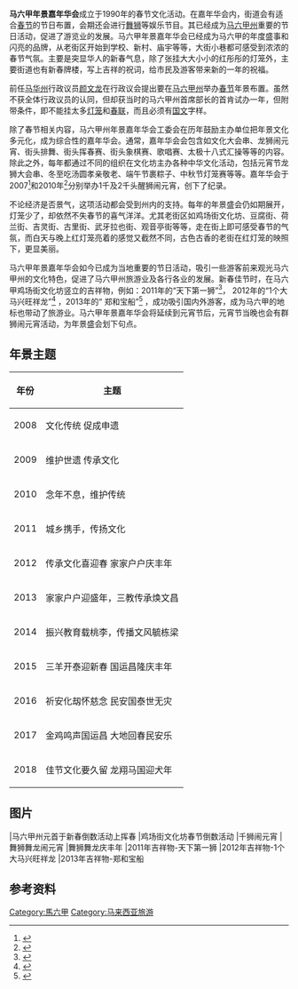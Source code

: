 '''马六甲年景嘉年华会'''成立于1990年的春节文化活动。在嘉年华会内，街道会有适合[[春节|春节]]的节日布置，会期还会进行[[舞狮|舞狮]]等娱乐节目。其已经成为[[马六甲州|马六甲州]]重要的节日活动，促进了游览业的发展。马六甲年景嘉年华会已经成为马六甲的年度盛事和闪亮的品牌，从老街区开始到学校、新村、庙宇等等，大街小巷都可感受到浓浓的春节气氛。主要是突显华人的新春气息，除了张挂大大小小的红彤彤的灯笼外，主要街道也有新春牌楼，写上吉祥的祝词，给市民及游客带来新的一年的祝福。

前任[[马华州|马华州]]行政议员[[颜文龙|颜文龙]]在行政议会提出要在[[马六甲州|马六甲州]]举办[[春节|春节]]年景布置。虽然不获全体行政议员的认同，但却获当时的马六甲州首席部长的首肯试办一年，但附带条件，即不能挂太多[[灯笼|灯笼]]和[[春联|春联]]，而且必须有[[中文|国文]]字样。

除了春节相关内容，马六甲州年景嘉年华会工委会在历年鼓励主办单位把年景文化多元化，成为综合性的嘉年华会。通常，嘉年华会会包含如文化大会串、龙狮闹元宵、街头排舞、街头挥春赛、街头象棋赛、歌唱赛、太极十八式汇操等等的内容。除此之外，每年都通过不同的组织在文化坊主办各种中华文化活动，包括元宵节龙狮大会串、冬至吃汤圆孝亲敬老、端午节裹粽子、中秋节灯笼赛等等。嘉年华会于2007<ref>{{cite news |url=http://mykampung.sinchew.com.my/node/5471 |title=颜天禄：推动民间艺术交流三民族舞千狮创新意 |work=星洲日报 |date=2007-03-05 |deadurl=yes |archiveurl=https://web.archive.org/web/20150122100412/http://mykampung.sinchew.com.my/node/5471 |archivedate=2015-01-22 |accessdate=2015-01-22 }}</ref>和2010年<ref>{{cite news |url=http://mykampung.sinchew.com.my/node/94181 |title=群狮起舞闹元宵‧2000哗！太壮观了 |work=星洲日报 |date=2010-03-01 |deadurl=yes |archiveurl=https://web.archive.org/web/20150122091211/http://mykampung.sinchew.com.my/node/94181 |archivedate=2015-01-22 |accessdate=2015-01-22 }}</ref>分别举办1千及2千头醒狮闹元宵，创下了纪录。

不论经济是否景气，这项活动都会受到州内的支持。每年的年景盛会仍如期展开，灯笼少了，却依然不失春节的喜气洋洋。尤其老街区如鸡场街文化坊、豆腐街、荷兰街、吉灵街、古里街、武牙拉也街、观音亭街等等，走在街上即可感受春节的气氛，而白天与晚上红灯笼亮着的感觉又截然不同，古色古香的老街在红灯笼的映照下，更显美丽。

马六甲年景嘉年华会如今已成为当地重要的节日活动，吸引一些游客前来观光马六甲州的文化特色，促进了马六甲州旅游业及各行各业的发展。新春佳节时，在马六甲鸡场街文化坊竖立的吉祥物，例如：2011年的“天下第一狮”<ref>{{cite news |url=http://mykampung.sinchew.com.my/node/128252 |title=“一个大马天下第一狮”新貌示人‧关公狮吁民为国奋斗 |work=星洲日报 |date=2011-01-11 |deadurl=yes |archiveurl=https://web.archive.org/web/20150122091224/http://mykampung.sinchew.com.my/node/128252 |archivedate=2015-01-22 |accessdate=2015-01-22 }}</ref>， 2012年的“1个大马兴旺祥龙”<ref>{{cite news |url=http://news.sinchew.com.my/topic/node/268425 |title=颜天禄：全长398呎全马第一‧鸡场街将挂长龙迎宾 |work=星洲日报 |date=2012-01-12 |deadurl=yes |archiveurl=https://web.archive.org/web/20150122102949/http://news.sinchew.com.my/topic/node/268425 |archivedate=2015-01-22 |accessdate=2015-01-22 }}</ref> ，2013年的“ 郑和宝船”<ref>{{cite news |url=http://www.chinapress.com.my/node/384471 |title=鸡场街吉祥物出炉郑和宝船象征一帆风顺 |work=中国报 |date=2013-01-05 |deadurl=yes |archiveurl=https://web.archive.org/web/20150122101402/http://www.chinapress.com.my/node/384471 |archivedate=2015-01-22 |accessdate=2015-01-22 }}</ref> ，成功吸引国内外游客，成为马六甲的地标也带动了旅游业。马六甲年景嘉年华会将延续到元宵节后，元宵节当晚也会有群狮闹元宵活动，为年景盛会划下句点。


== 年景主题 ==
{| class="wikitable"
|-
! 年份 !! 主题
|-
| 2008 || 文化传统  促成申遗
|-
| 2009 || 维护世遗  传承文化
|-
| 2010 || 念年不息，维护传统
|-
| 2011 || 城乡携手，传扬文化
|-
| 2012 || 传承文化喜迎春  家家户户庆丰年
|-
| 2013 || 家家户户迎盛年，三教传承焕文昌
|-
| 2014 || 振兴教育载桃李，传播文风毓栋梁
|-
| 2015 || 三羊开泰迎新春     国运昌隆庆丰年
|-
| 2016 || 祈安化刼怀慈念     民安国泰世无灾
|-
| 2017 || 金鸡鸣声国运昌     大地回春民安乐
|-
| 2018 || 佳节文化要久留     龙翔马国迎犬年
|}

== 图片 ==
<gallery>

|马六甲州元首于新春倒数活动上挥春
|鸡场街文化坊春节倒数活动
|千狮闹元宵
|舞狮舞龙闹元宵
|舞狮舞龙庆丰年
|2011年吉祥物-天下第一狮
|2012年吉祥物-1个大马兴旺祥龙
|2013年吉祥物-郑和宝船

</gallery>
{{unreferenced|time=2014-01-08}}

== 参考资料 ==

[[Category:馬六甲|Category:馬六甲]]
[[Category:马来西亚旅游|Category:马来西亚旅游]]